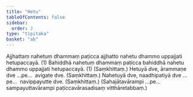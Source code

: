 ```yaml
---
title: "Hetu"
tableOfContents: false
sidebar:
  order: 2
type: "tipitaka"
basket: "ab"
---
```



<DynamicBreadcrumb />

<Division number="227">

<Paragraph number="863">
Ajjhattaṃ nahetuṃ dhammaṃ paṭicca ajjhatto nahetu dhammo uppajjati hetupaccayā. (1)
</Paragraph>

<Paragraph number="864">
Bahiddhā nahetuṃ dhammaṃ paṭicca bahiddhā nahetu dhammo uppajjati hetupaccayā. (1) (Saṃkhittaṃ.)
</Paragraph>

</Division>
<Division number="228">

<Paragraph number="865">
Hetuyā dve, ārammaṇe dve …pe…  avigate dve. (Saṃkhittaṃ.)
</Paragraph>

<Paragraph number="866">
Nahetuyā dve, naadhipatiyā dve …pe…  navippayutte dve. (Saṃkhittaṃ.)
</Paragraph>

<Paragraph number="867">
(Sahajātavārampi …pe…  sampayuttavārampi paṭiccavārasadisaṃ vitthāretabbaṃ.)
</Paragraph>
</Division>